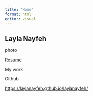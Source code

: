 ```yaml
---
title: "Home"
format: html
editor: visual
---
```


## Layla Nayfeh

photo

[Resume](https://github.com/laylanayfeh/laylanayfeh/blob/main/RESUME%20Layla%20Nayfeh%20(2).pdf)

My work

Github

<https://laylanayfeh.github.io/laylanayfeh/>
